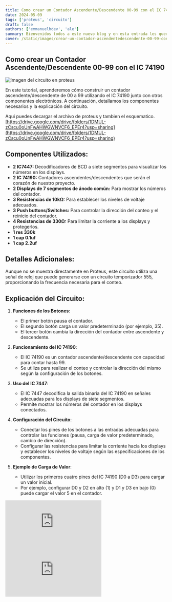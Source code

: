 ```yaml
---
title: Como crear un Contador Ascendente/Descendente 00-99 con el IC 74190
date: 2024-05-09
tags: ['proteus', 'circuito']
draft: false
authors: ['emmanuelhdev', 'ale']
summary: Bienvenidos todos a este nuevo blog y en esta entrada les queremos compartir como hacer un contador de 00-99 con el IC 74190.
cover: /static/images/crear-un-contador-ascendentedescendente-00-99-con-el-ic-74190.png
---
```


## Como crear un Contador Ascendente/Descendente 00-99 con el IC 74190

<TOCInline toc={props.toc} toHeading={4} />

![Imagen del circuito en proteus](/static/images/crear-un-contador-ascendentedescendente-00-99-con-el-ic-74190.png)

En este tutorial, aprenderemos cómo construir un contador ascendente/descendente de 00 a 99 utilizando el IC 74190 junto con otros componentes electrónicos. A continuación, detallamos los componentes necesarios y la explicación del circuito.

Aqui puedes decargar el archivo de proteus y tambien el esquematico. [https://drive.google.com/drive/folders/1DMUL-zCscu0oUnFwAHWGWNVCF6_EPEr4?usp=sharing](https://drive.google.com/drive/folders/1DMUL-zCscu0oUnFwAHWGWNVCF6_EPEr4?usp=sharing)

## Componentes Utilizados:

- **2 IC7447:** Decodificadores de BCD a siete segmentos para visualizar los números en los displays.
- **2 IC 74190:** Contadores ascendentes/descendentes que serán el corazón de nuestro proyecto.
- **2 Displays de 7 segmentos de ánodo común:** Para mostrar los números del contador.
- **3 Resistencias de 10kΩ:** Para establecer los niveles de voltaje adecuados.
- **3 Push buttons/Switches:** Para controlar la dirección del conteo y el reinicio del contador.
- **4 Resistencias de 330Ω:** Para limitar la corriente a los displays y protegerlos.
- **1 res 330k**
- **1 cap 0.1uf**
- **1 cap 2.2uf**

## Detalles Adicionales:

Aunque no se muestra directamente en Proteus, este circuito utiliza una señal de reloj que puede generarse con un circuito temporizador 555, proporcionando la frecuencia necesaria para el conteo.

## Explicación del Circuito:

1. **Funciones de los Botones**:

   - El primer botón pausa el contador.
   - El segundo botón carga un valor predeterminado (por ejemplo, 35).
   - El tercer botón cambia la dirección del contador entre ascendente y descendente.

2. **Funcionamiento del IC 74190**:

   - El IC 74190 es un contador ascendente/descendente con capacidad para contar hasta 99.
   - Se utiliza para realizar el conteo y controlar la dirección del mismo según la configuración de los botones.

3. **Uso del IC 7447**:

   - El IC 7447 decodifica la salida binaria del IC 74190 en señales adecuadas para los displays de siete segmentos.
   - Permite mostrar los números del contador en los displays conectados.

4. **Configuración del Circuito**:

   - Conectar los pines de los botones a las entradas adecuadas para controlar las funciones (pausa, carga de valor predeterminado, cambio de dirección).
   - Configurar las resistencias para limitar la corriente hacia los displays y establecer los niveles de voltaje según las especificaciones de los componentes.

5. **Ejemplo de Carga de Valor**:
   - Utilizar los primeros cuatro pines del IC 74190 (D0 a D3) para cargar un valor inicial.
   - Por ejemplo, configurar D0 y D2 en alto (1) y D1 y D3 en bajo (0) puede cargar el valor 5 en el contador.

<div className="h-[315px] max-h-[500px] max-w-full lg:w-[560px]">
  <iframe
    className="h-full w-full"
    src="https://www.youtube-nocookie.com/embed/Xd-TnjbRWzY?si=WMPb1KGtgffNlOcD"
    title="Tutorial de Proteus: Crear un Contador Ascendente/Descendente 00-99 con el IC 74190"
    frameBorder="0"
    allow="accelerometer; autoplay; clipboard-write; encrypted-media; gyroscope; picture-in-picture; web-share"
    referrerPolicy="strict-origin-when-cross-origin"
    allowFullScreen
  ></iframe>
</div>

<div className="h-[315px] max-h-[500px] max-w-full lg:w-[560px]">
  <iframe
    className="h-full w-full"
    src="https://www.youtube-nocookie.com/embed/R_jP4Ch5QoM?si=_PmIe1ctocIZucjk"
    title="Como crear un Contador Ascendente/Descendente 00-99 con el IC 74190"
    frameBorder="0"
    allow="accelerometer; autoplay; clipboard-write; encrypted-media; gyroscope; picture-in-picture; web-share"
    referrerPolicy="strict-origin-when-cross-origin"
    allowFullScreen
  ></iframe>
</div>
